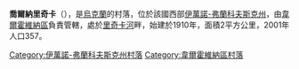 {{coord|48|5|9|N|24|52|7|E|scale:30000|display=title}}

'''喬爾納里奇卡'''（{{lang-uk|Чорна Річка}}），是[[烏克蘭|烏克蘭]]的村落，位於該國西部[[伊萬諾-弗蘭科夫斯克州|伊萬諾-弗蘭科夫斯克州]]，由[[韋爾霍維納區|韋爾霍維納區]]負責管轄，處於[[里奇卡河_(黑切列莫什河支流)|里奇卡河]]畔，始建於1910年，面積2平方公里，2001年人口357。

{{DEFAULTSORT:Чорна Річка}}
[[Category:伊萬諾-弗蘭科夫斯克州村落|Category:伊萬諾-弗蘭科夫斯克州村落]]
[[Category:韋爾霍維納區村落|Category:韋爾霍維納區村落]]


{{IvanoFrankivsk-geo-stub}}